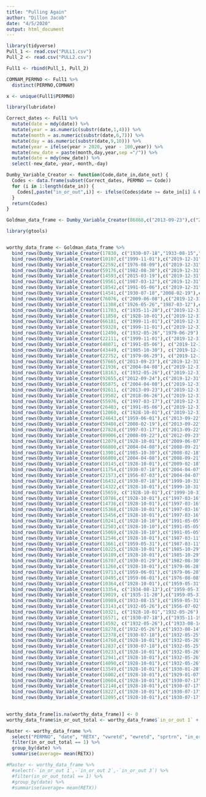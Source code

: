 ```yaml
---
title: "Pulling Again"
author: "Dillon Jacob"
date: "4/5/2020"
output: html_document
---
```


```r
library(tidyverse)
Pull_1 <- read.csv("PULL1.csv")
Pull_2 <- read.csv("PULL2.csv")

Full1 <- rbind(Pull_1, Pull_2)

COMNAM_PERMNO <- Full1 %>%
  distinct(PERMNO,COMNAM) 

x <- unique(Full1$PERMNO)

library(lubridate)

Correct_dates <- Full1 %>%
  mutate(date = mdy(date)) %>% 
  mutate(year = as.numeric(substr(date,1,4))) %>% 
  mutate(month = as.numeric(substr(date,6,7))) %>% 
  mutate(day = as.numeric(substr(date,9,10))) %>% 
  mutate(year = ifelse(year > 2020, year - 100,year)) %>%
  mutate(new_date = paste(month,day,year,sep ="/")) %>%
  mutate(date = mdy(new_date)) %>% 
  select(-new_date,-year,-month,-day)

```

```r
Dumby_Variable_Creator <- function(Code,date_in,date_out) {
  Codes <- data.frame(subset(Correct_dates, PERMNO == Code))
  for (i in 1:length(date_in)) {
    Codes[,paste("in_or_out",i)] <- ifelse(Codes$date >= date_in[i] & Codes$date <= date_out[i],1,0)
  }
  return(Codes)
}

Goldman_data_frame <- Dumby_Variable_Creator(86868,c("2013-09-23"),c("2019-12-31"))
```

```r
library(gtools)


worthy_data_frame <- Goldman_data_frame %>%
  bind_rows(Dumby_Variable_Creator(17830, c("1930-07-18","1933-08-15","1939-03-04"),c("1932-05-26","1934-08-13","2019-12-31"))) %>% 
  bind_rows(Dumby_Variable_Creator(10107,c("1999-11-01"),c("2019-12-31"))) %>% 
  bind_rows(Dumby_Variable_Creator(22592,c("1976-08-09"),c("2019-12-31"))) %>% 
  bind_rows(Dumby_Variable_Creator(59176,c("1982-08-30"),c("2019-12-31"))) %>% 
  bind_rows(Dumby_Variable_Creator(14593,c("2015-03-19"),c("2019-12-31"))) %>% 
  bind_rows(Dumby_Variable_Creator(19561,c("1987-03-12"),c("2019-12-31"))) %>% 
  bind_rows(Dumby_Variable_Creator(18542,c("1991-05-06"),c("2019-12-31"))) %>% 
  bind_rows(Dumby_Variable_Creator(14541,c("1930-07-18","2008-02-19"),c("1999-10-31","2019-12-31"))) %>% 
  bind_rows(Dumby_Variable_Creator(76076, c("2009-06-08"),c("2019-12-31"))) %>% 
  bind_rows(Dumby_Variable_Creator(11308,c("1926-05-26","1987-03-12"),c("1935-11-20","2019-12-31"))) %>%
  bind_rows(Dumby_Variable_Creator(11703, c("1935-11-20"),c("2019-12-31"))) %>% 
  bind_rows(Dumby_Variable_Creator(11850, c("1928-10-01"),c("2019-12-31"))) %>% 
  bind_rows(Dumby_Variable_Creator(66181, c("1999-11-01"),c("2019-12-31"))) %>% 
  bind_rows(Dumby_Variable_Creator(59328, c("1999-11-01"),c("2019-12-31"))) %>%
  bind_rows(Dumby_Variable_Creator(12490, c("1932-05-26","1979-06-29"),c("1939-03-03","2019-12-31"))) %>% 
  bind_rows(Dumby_Variable_Creator(22111, c("1999-11-01"),c("2019-12-31"))) %>%
  bind_rows(Dumby_Variable_Creator(48071, c("1991-05-06"), c("2019-12-31"))) %>% 
  bind_rows(Dumby_Variable_Creator(43449, c("1985-10-30"), c("2019-12-31"))) %>% 
  bind_rows(Dumby_Variable_Creator(22752, c("1979-06-29"), c("2019-12-31"))) %>%
  bind_rows(Dumby_Variable_Creator(57665,c("2013-09-23"),c("2019-12-31"))) %>%
  bind_rows(Dumby_Variable_Creator(21936, c("2004-04-08"),c("2019-12-31"))) %>% 
  bind_rows(Dumby_Variable_Creator(18163, c("1932-05-26"),c("2019-12-31"))) %>% 
  bind_rows(Dumby_Variable_Creator(92655,c("2012-09-24"),c("2019-12-31"))) %>%
  bind_rows(Dumby_Variable_Creator(65875, c("2004-04-08"),c("2019-12-31"))) %>% 
  bind_rows(Dumby_Variable_Creator(92611, c("2013-09-23"),c("2019-12-31"))) %>% 
  bind_rows(Dumby_Variable_Creator(19502, c("2018-06-26"),c("2019-12-31"))) %>% 
  bind_rows(Dumby_Variable_Creator(55976, c("1997-03-17"),c("2019-12-31"))) %>% 
  bind_rows(Dumby_Variable_Creator(26403, c("1991-05-06"),c("2019-12-31"))) %>% 
  bind_rows(Dumby_Variable_Creator(12060, c("1928-10-01"),c("2019-12-31"))) %>% 
  bind_rows(Dumby_Variable_Creator(24643,c("1959-06-01"),c("2013-09-22"))) %>% 
  bind_rows(Dumby_Variable_Creator(59408,c("2008-02-19"),c("2013-09-22"))) %>%
  bind_rows(Dumby_Variable_Creator(27828,c("1997-03-17"),c("2013-09-22"))) %>% 
  bind_rows(Dumby_Variable_Creator(89006,c("2008-09-22"),c("2012-09-23"))) %>% 
  bind_rows(Dumby_Variable_Creator(12079,c("1928-10-01"),c("2009-06-07"))) %>% 
  bind_rows(Dumby_Variable_Creator(66800,c("2004-04-08"),c("2008-09-21"))) %>% 
  bind_rows(Dumby_Variable_Creator(13901,c("1985-10-30"),c("2008-02-18"))) %>%
  bind_rows(Dumby_Variable_Creator(66800,c("2004-04-08"),c("2008-09-21"))) %>%
  bind_rows(Dumby_Variable_Creator(10145,c("1928-10-01"),c("2009-02-18"))) %>%
  bind_rows(Dumby_Variable_Creator(11754,c("1930-07-18"),c("2004-04-07"))) %>% 
  bind_rows(Dumby_Variable_Creator(21573,c("1956-07-03"),c("2004-04-07"))) %>%
  bind_rows(Dumby_Variable_Creator(16432,c("1930-07-18"),c("1999-10-31"))) %>% 
  bind_rows(Dumby_Variable_Creator(14322,c("1928-10-01"),c("1999-10-31"))) %>%
  bind_rows(Dumby_Variable_Creator(15659, c("1928-10-01"),c("1999-10-31"))) %>% 
  bind_rows(Dumby_Variable_Creator(10786,c("1928-10-01"),c("1997-03-16"))) %>%
  bind_rows(Dumby_Variable_Creator(14736,c("1928-10-01"),c("1997-03-16"))) %>% 
  bind_rows(Dumby_Variable_Creator(15368,c("1928-10-01"),c("1997-03-16"))) %>% 
  bind_rows(Dumby_Variable_Creator(15456,c("1928-10-01"),c("1997-03-16"))) %>%
  bind_rows(Dumby_Variable_Creator(10241,c("1928-10-10"),c("1991-05-05"))) %>%
  bind_rows(Dumby_Variable_Creator(12503,c("1928-10-10"),c("1991-05-05"))) %>%
  bind_rows(Dumby_Variable_Creator(15069,c("1928-10-10"),c("1991-05-05"))) %>%
  bind_rows(Dumby_Variable_Creator(12546,c("1928-10-01"),c("1987-03-11"))) %>% 
  bind_rows(Dumby_Variable_Creator(13661,c("1959-05-31"),c("1987-03-11"))) %>% 
  bind_rows(Dumby_Variable_Creator(10225,c("1928-10-01"),c("1985-10-29"))) %>% 
  bind_rows(Dumby_Variable_Creator(16109,c("1928-10-01"),c("1985-10-29"))) %>%
  bind_rows(Dumby_Variable_Creator(16707,c("1930-01-29"),c("1982-08-30"))) %>%
  bind_rows(Dumby_Variable_Creator(11260,c("1928-10-01"),c("1979-06-28"))) %>%
  bind_rows(Dumby_Variable_Creator(19713,c("1959-06-01"),c("1979-06-28"))) %>%
  bind_rows(Dumby_Variable_Creator(10495,c("1959-06-01"),c("1976-08-08"))) %>% 
  bind_rows(Dumby_Variable_Creator(10364,c("1928-10-01"),c("1959-05-31"))) %>%
  bind_rows(Dumby_Variable_Creator(13354, c("1934-08-13"),c("1959-05-31"))) %>%
  bind_rows(Dumby_Variable_Creator(19019, c("1935-11-20"),c("1959-05-31"))) %>%
  bind_rows(Dumby_Variable_Creator(10989,c("1933-08-15"),c("1959-05-31"))) %>% 
  bind_rows(Dumby_Variable_Creator(13143,c("1932-05-26"),c("1956-07-02"))) %>%
  bind_rows(Dumby_Variable_Creator(10321, c("1928-10-01","1932-05-26"),c("1930-07-17","1939-03-03"))) %>%
  bind_rows(Dumby_Variable_Creator(16571, c("1930-07-18"),c("1935-11-19"))) %>%
  bind_rows(Dumby_Variable_Creator(14592, c("1932-05-26"),c("1933-08-14"))) %>% 
  bind_rows(Dumby_Variable_Creator(18278,c("1932-05-26"),c("1933-08-14"))) %>%
  bind_rows(Dumby_Variable_Creator(12378,c("1930-07-18"),c("1932-05-25"))) %>% 
  bind_rows(Dumby_Variable_Creator(14760,c("1928-10-01"),c("1932-05-26"))) %>%
  bind_rows(Dumby_Variable_Creator(12837,c("1930-07-18"),c("1932-05-25"))) %>% 
  bind_rows(Dumby_Variable_Creator(10233,c("1928-10-01"),c("1932-05-26"))) %>%
  bind_rows(Dumby_Variable_Creator(12941,c("1928-10-01"),c("1932-05-26"))) %>% 
  bind_rows(Dumby_Variable_Creator(14090,c("1928-10-01"),c("1932-05-26"))) %>%
  bind_rows(Dumby_Variable_Creator(13549,c("1928-10-01"),c("1930-01-28"))) %>%
  bind_rows(Dumby_Variable_Creator(16002,c("1928-10-01"),c("1929-01-07"))) %>%
  bind_rows(Dumby_Variable_Creator(10604,c("1928-10-01"),c("1930-07-17"))) %>% 
  bind_rows(Dumby_Variable_Creator(12140,c("1928-10-01"),c("1930-07-17"))) %>% 
  bind_rows(Dumby_Variable_Creator(18227,c("1928-10-01"),c("1930-07-17"))) %>% 
  bind_rows(Dumby_Variable_Creator(12095,c("1928-10-01"),c("1930-07-17")))
 
```
```r
worthy_data_frame[is.na(worthy_data_frame)] <- 0
worthy_data_frame$in_or_out_total <- worthy_data_frame$`in_or_out 1` + worthy_data_frame$`in_or_out 2` + worthy_data_frame$`in_or_out 3`

Master <- worthy_data_frame %>% 
  select("PERMNO", "date", "RETX", "vwretd", "ewretd", "sprtrn", "in_or_out_total") %>%
  filter(in_or_out_total == 1) %>% 
  group_by(date) %>% 
  summarise(average= mean(RETX))

#Master <- worthy_data_frame %>% 
  #select(-`in_or_out 1`,-`in_or_out 2`,-`in_or_out 3`) %>%
  #filter(in_or_out_total == 1) %>% 
  #group_by(date) %>% 
  #summarise(average= mean(RETX))
```

